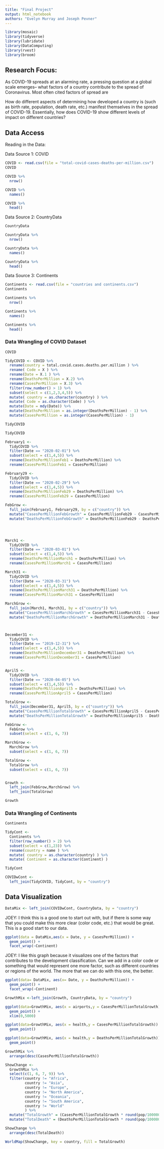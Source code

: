 ```yaml
---
title: "Final Project"
output: html_notebook
authors: "Evelyn Murray and Joseph Pevner"
---
```


```r
library(mosaic)
library(tidyverse)
library(lubridate)
library(DataComputing)
library(rvest)
library(broom)
```

## Research Focus:

As COVID-19 spreads at an alarming rate, a pressing question at a global scale emerges-- what factors of a country contribute to the spread of Coronavirus. Most often cited factors of spread are 



How do different aspects of determining how developed a country is (such as birth rate, population, death rate, etc.) manifest themselves in the spread of COVID-19.  Essentially, how does COVID-19 show different levels of impact on different countries?





























## Data Access

Reading in the Data:


Data Source 1: COVID
```r
COVID <- read.csv(file = "total-covid-cases-deaths-per-million.csv")
COVID
```

```r
COVID %>%
  nrow()
```
```r
COVID %>%
  names()
```
```r
COVID %>%
  head()
```



Data Source 2: CountryData
```r
CountryData
```

```r
CountryData %>%
  nrow()
```
```r
CountryData %>%
  names()
```
```r
CountryData %>%
  head()
```



Data Source 3: Continents
```r
Continents <- read.csv(file = "countries and continents.csv")
Continents
```
```r
Continents %>%
  nrow()
```
```r
Continents %>%
  names()
```
```r
Continents %>%
  head()
```




### Data Wrangling of COVID Dataset

```r
COVID
```


```r
TidyCOVID <- COVID %>%
  rename(country = total.covid.cases.deaths.per.million ) %>%
  rename( Code = X ) %>%
  rename(Date = X.1 ) %>%
  rename(DeathsPerMillion = X.2) %>%
  rename(CasesPerMillion = X.3) %>%
  filter(row_number() > 1) %>%
  subset(select = c(1,2,3,4,5)) %>%
  mutate( country = as.character(country) ) %>%
  mutate( Code = as.character(Code) ) %>%
  mutate(Date = mdy(Date)) %>%
  mutate(DeathsPerMillion = as.integer(DeathsPerMillion) - 1) %>%
  mutate(CasesPerMillion = as.integer(CasesPerMillion) - 1)

TidyCOVID

```


```r
TidyCOVID

```





```r

February1 <-
  TidyCOVID %>%
  filter(Date == "2020-02-01") %>%
  subset(select = c(1,4,5)) %>%
  rename(DeathsPerMillionFeb1 = DeathsPerMillion) %>%
  rename(CasesPerMillionFeb1 = CasesPerMillion)

February29 <- 
  TidyCOVID %>%
  filter(Date == "2020-02-29") %>%
  subset(select = c(1,4,5)) %>%
  rename(DeathsPerMillionFeb29 = DeathsPerMillion) %>%
  rename(CasesPerMillionFeb29 = CasesPerMillion)

FebGrow <-
  full_join(February1, February29, by = c("country")) %>%
  mutate("CasesPerMillionFebGrowth" = CasesPerMillionFeb29 - CasesPerMillionFeb1) %>%
  mutate("DeathsPerMillionFebGrowth" = DeathsPerMillionFeb29 - DeathsPerMillionFeb1)




March1 <-
  TidyCOVID %>%
  filter(Date == "2020-03-01") %>%
  subset(select = c(1,4,5)) %>%
  rename(DeathsPerMillionMarch1 = DeathsPerMillion) %>%
  rename(CasesPerMillionMarch1 = CasesPerMillion)

March31 <- 
  TidyCOVID %>%
  filter(Date == "2020-03-31") %>%
  subset(select = c(1,4,5)) %>%
  rename(DeathsPerMillionMarch31 = DeathsPerMillion) %>%
  rename(CasesPerMillionMarch31 = CasesPerMillion)

MarchGrow <-
  full_join(March1, March31, by = c("country")) %>%
  mutate("CasesPerMillionMarchGrowth" = CasesPerMillionMarch31 - CasesPerMillionMarch1) %>%
  mutate("DeathsPerMillionMarchGrowth" = DeathsPerMillionMarch31 - DeathsPerMillionMarch1)



December31 <-
  TidyCOVID %>%
  filter(Date == "2019-12-31") %>%
  subset(select = c(1,4,5)) %>%
  rename(DeathsPerMillionDecember31 = DeathsPerMillion) %>%
  rename(CasesPerMillionDecember31 = CasesPerMillion)


April5 <-
  TidyCOVID %>%
  filter(Date == "2020-04-05") %>%
  subset(select = c(1,4,5)) %>%
  rename(DeathsPerMillionApril5 = DeathsPerMillion) %>%
  rename(CasesPerMillionApril5 = CasesPerMillion)

TotalGrow <-
  full_join(December31, April5, by = c("country")) %>%
  mutate("CasesPerMillionTotalGrowth" = CasesPerMillionApril5 - CasesPerMillionDecember31) %>%
  mutate("DeathsPerMillionTotalGrowth" = DeathsPerMillionApril5 - DeathsPerMillionDecember31)


```

```r


FebGrow <-
  FebGrow %>%
  subset(select = c(1, 6, 7))

MarchGrow <-
  MarchGrow %>%
  subset(select = c(1, 6, 7))

TotalGrow <-
  TotalGrow %>%
  subset(select = c(1, 6, 7))


Growth <-
  left_join(FebGrow,MarchGrow) %>%
  left_join(TotalGrow)

Growth

```










### Data Wrangling of Continents
```r
Continents

```

```r
TidyCont <-
  Continents %>%
  filter(row_number() > 2) %>%
  subset(select = c(1,23)) %>%
  rename(country = name ) %>%
  mutate( country = as.character(country) ) %>%
  mutate( Continent = as.character(Continent) )

TidyCont


```


```r
COVIDwCont <-
  left_join(TidyCOVID, TidyCont, by = "country")
```

## Data Visualization
```r
DataMix <- left_join(COVIDwCont, CountryData, by = "country")
```

JOEY: I think this is a good one to start out with, but if there is some way that you could make this more clear (color code, etc.) that would be great.  This is a good start to our data.
```r

ggplot(data = DataMix,aes(x = Date, y = CasesPerMillion)) +
  geom_point() +
  facet_wrap(~Continent)


```

JOEY: I like this graph because it visualizes one of the factors that contributes to the development classification.  Can we add in a color code or something that would represent one more factor, such as different countries or regions of the world.  The more that we can do with this one, the better.

```r

ggplot(data= DataMix, aes(x= Date, y = DeathsPerMillion)) +
  geom_point() +
  facet_wrap(~Continent)


```





```r

GrowthMix <-left_join(Growth, CountryData, by = "country")


```



```r
ggplot(data=GrowthMix, aes(x = airports,y = CasesPerMillionTotalGrowth)) +
  geom_point() +
  xlim(0,5000)

```

```r

ggplot(data=GrowthMix, aes(x = health,y = CasesPerMillionTotalGrowth)) +
  geom_point()

```
```r

ggplot(data=GrowthMix, aes(x = health,y = DeathsPerMillionTotalGrowth)) +
  geom_point()

```

```r
GrowthMix %>%
  arrange(desc(CasesPerMillionTotalGrowth))
```



```r

ShowChange <-
  GrowthMix %>%
  select(c(1, 6, 7, 9)) %>%
  filter(country != "Africa",
         country != "Asia",
         country != "Europe",
         country != "North America",
         country != "Oceania",
         country != "South America",
         country != "World"
         ) %>%
  mutate("TotalGrowth" = (CasesPerMillionTotalGrowth * round(pop/1000000, digits = 0))) %>%
  mutate("TotalDeath" = (DeathsPerMillionTotalGrowth * round(pop/1000000, digits = 0)))

ShowChange %>%
  arrange(desc(TotalDeath))
```





```r

WorldMap(ShowChange, key = country, fill = TotalGrowth)

```



